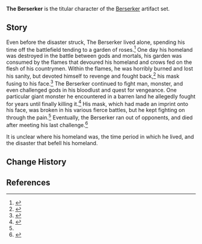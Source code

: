 {{Character Infobox
|type             = Mentioned
}}
'''The Berserker''' is the titular character of the [[Berserker]] artifact set.

==Story==
Even before the disaster struck, The Berserker lived alone, spending his time off the battlefield tending to a garden of roses.<ref>{{Ref/Arti|Berserker's Rose}}</ref> One day his homeland was destroyed in the battle between gods and mortals, his garden was consumed by the flames that devoured his homeland and crows fed on the flesh of his countrymen. Within the flames, he was horribly burned and lost his sanity, but devoted himself to revenge and fought back,<ref>{{Ref/Arti|Berserker's Indigo Feather}}</ref> his mask fusing to his face.<ref name="BBM">{{Ref/Arti|Berserker's Battle Mask}}</ref> The Berserker continued to fight man, monster, and even challenged gods in his bloodlust and quest for vengeance. One particular giant monster he encountered in a barren land he allegedly fought for years until finally killing it.<ref>{{Ref/Arti|Berserker's Bone Goblet}}</ref> His mask, which had made an imprint onto his face, was broken in his various fierce battles, but he kept fighting on through the pain.<ref name="BBM" /> Eventually, the Berserker ran out of opponents, and died after meeting his last challenge.<ref>{{Ref/Arti|Berserker's Timepiece}}</ref>

It is unclear where his homeland was, the time period in which he lived, and the disaster that befell his homeland.
<!--
==Trivia==
*-->
==Change History==
{{Change History|introduced=1.0}}

==References==
{{Reflist}}